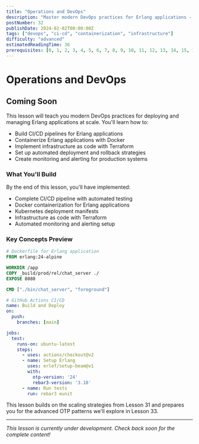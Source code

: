```yaml
---
title: "Operations and DevOps"
description: "Master modern DevOps practices for Erlang applications - CI/CD pipelines, containerization, infrastructure as code, and automated operations"
postNumber: 32
publishDate: 2024-02-02T00:00:00Z
tags: ["devops", "ci-cd", "containerization", "infrastructure"]
difficulty: "advanced"
estimatedReadingTime: 36
prerequisites: [0, 1, 2, 3, 4, 5, 6, 7, 8, 9, 10, 11, 12, 13, 14, 15, 16, 17, 18, 19, 20, 21, 22, 23, 24, 25, 26, 27, 28, 29, 30, 31]
---
```


# Operations and DevOps

## Coming Soon

This lesson will teach you modern DevOps practices for deploying and managing Erlang applications at scale. You'll learn how to:

- Build CI/CD pipelines for Erlang applications
- Containerize Erlang applications with Docker
- Implement infrastructure as code with Terraform
- Set up automated deployment and rollback strategies
- Create monitoring and alerting for production systems

### What You'll Build

By the end of this lesson, you'll have implemented:
- Complete CI/CD pipeline with automated testing
- Docker containerization for Erlang applications
- Kubernetes deployment manifests
- Infrastructure as code with Terraform
- Automated monitoring and alerting setup

### Key Concepts Preview

```dockerfile
# Dockerfile for Erlang application
FROM erlang:24-alpine

WORKDIR /app
COPY _build/prod/rel/chat_server ./
EXPOSE 8080

CMD ["./bin/chat_server", "foreground"]
```

```yaml
# GitHub Actions CI/CD
name: Build and Deploy
on:
  push:
    branches: [main]

jobs:
  test:
    runs-on: ubuntu-latest
    steps:
      - uses: actions/checkout@v2
      - name: Setup Erlang
        uses: erlef/setup-beam@v1
        with:
          otp-version: '24'
          rebar3-version: '3.18'
      - name: Run tests
        run: rebar3 eunit
```

This lesson builds on the scaling strategies from Lesson 31 and prepares you for the advanced OTP patterns we'll explore in Lesson 33.

---

_This lesson is currently under development. Check back soon for the complete content!_